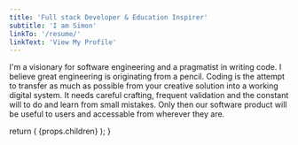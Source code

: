 ```yaml
---
title: 'Full stack Developer & Education Inspirer'
subtitle: 'I am Simon'
linkTo: '/resume/'
linkText: 'View My Profile'
---
```



I'm a visionary for software engineering and a pragmatist in writing code. I believe great engineering is originating from a pencil. Coding is the attempt to transfer as much as possible from your creative solution into a working digital system. It needs careful crafting, frequent validation and the constant will to do and learn from small mistakes. Only then our software product will be useful to users and accessable from wherever they are.

  return (
    <Banner
      title={props._frontmatter.title}
      subtitle={props._frontmatter.subtitle}
      linkTo={props._frontmatter.linkTo}
      linkText={props._frontmatter.linkText}
    >
      {props.children}
    </Banner>
  );
}
